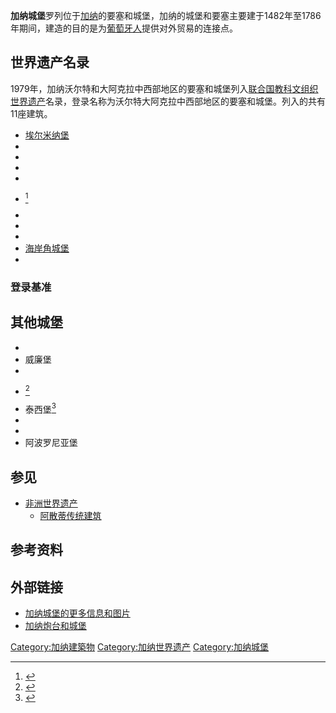 {{世界遗产概要表
|site_img = Image:Cape_Coast_Castle_14.jpg
|site_img_capt = 位于[[海岸角|海岸角]]的海岸角城堡
|site_img_width = 350px
|zh_name = 沃尔特大阿克拉中西部地区的<br />要塞和城堡
|en_name = Forts and Castles, Volta, Greater Accra, Central and Western Regions
|fr_name = Forts et châteaux de Volta, d'Accra et ses environs et des régions centrale et ouest
| country = {{GHA}}
| Region = 非洲
|area = 
|criterion_c = (6)
|rg_year = 1979年
|ex_rg_year = 
|remarks = 
|ID = 34
|map_img =
|map_img_width = 275px
|}}

'''加纳城堡'''罗列位于[[加纳|加纳]]的要塞和城堡，加纳的城堡和要塞主要建于1482年至1786年期间，建造的目的是为[[葡萄牙人|葡萄牙人]]提供对外贸易的连接点。

==世界遗产名录==
1979年，加纳沃尔特和大阿克拉中西部地区的要塞和城堡列入[[联合国教科文组织|联合国教科文组织]][[世界遗产|世界遗产]]名录，登录名称为沃尔特大阿克拉中西部地区的要塞和城堡。列入的共有11座建筑。

* [[埃尔米纳堡|埃尔米纳堡]]
* {{tsl|en|Fort Santo Antonio|圣安东尼奥堡}}
* {{tsl|en|Fort Vredenburgh|英國堡}}
* {{tsl|de|Fort Metal Cross|金属十字堡}}
* {{tsl|en|Fort San Sebastian|聖塞巴斯蒂安堡}}
* {{tsl|en|Fort Batenstein|柏廷斯坦堡}}<ref>{{Cite web |url=http://ghana-net.com/fort_batenstein.aspx |title=Ghana-Net: Fort Batenstein |access-date=2011-05-06 |archive-url=https://web.archive.org/web/20110620135141/http://ghana-net.com/fort_batenstein.aspx |archive-date=2011-06-20 |dead-url=yes }}</ref>
* {{tsl|en|Fort Coenraadsburg|圣徒加勾堡}}
* {{tsl|en|Fort Amsterdam, Ghana|阿姆斯特丹堡}}
* {{tsl|en|Fort Patience|“忍耐”堡}}
* [[海岸角城堡|海岸角城堡]]
* {{tsl|en|Fort Goede Hoop, Ghana|好望堡 (迦納)|好望堡}}

===登录基准===
{{世界遗产基准|6}}

==其他城堡==
*{{tsl|en|Osu Castle|奥苏城堡}}
* 威廉堡
* {{tsl|en|Fort Orange (Ghana)|奥兰治堡 (加纳)|奥兰治堡}}
* {{tsl|en|Ussher Fort|厄谢尔堡}}<ref>{{Cite web |url=http://ghana-net.com/Fort_Ussher_Accra_Ghana_Ussher_Fort_MAIN_PAGE.aspx |title=Ghana-Net: Ussher Fort |access-date=2011-05-06 |archive-url=https://web.archive.org/web/20110620062458/http://ghana-net.com/Fort_Ussher_Accra_Ghana_Ussher_Fort_MAIN_PAGE.aspx |archive-date=2011-06-20 |dead-url=yes }}</ref>
*泰西堡<ref>{{Cite web |url=http://ghana-net.com/fort_teshie_ghana.aspx |title=Ghana-Net: Teshie Fort |access-date=2011-05-06 |archive-url=https://web.archive.org/web/20110601081628/http://ghana-net.com/fort_teshie_ghana.aspx |archive-date=2011-06-01 |dead-url=yes }}</ref>
* {{tsl|de|Fort Groß Friedrichsburg|弗雷德里克斯伯格堡}}
* {{tsl|en|Fort Prinzenstein|普林曾斯坦堡}}
* 阿波罗尼亚堡

==参见==
*[[非洲世界遗产|非洲世界遗产]]
**[[阿散蒂传统建筑|阿散蒂传统建筑]]

==参考资料==
{{Reflist}}

== 外部链接==
* [https://web.archive.org/web/20111026230210/http://ghana-net.com/forts.aspx 加纳城堡的更多信息和图片]
* [https://archive.is/20121208161737/https://sites.google.com/site/ghanaplacenames/slideshow/forts 加纳炮台和城堡]
{{迦納世界遺產}}

{{DEFAULTSORT:Forts and Castles, Volta, Greater Accra, Central and Western Regions}}
[[Category:加纳建築物|Category:加纳建築物]]
[[Category:加纳世界遗产|Category:加纳世界遗产]]
[[Category:加纳城堡|Category:加纳城堡]]